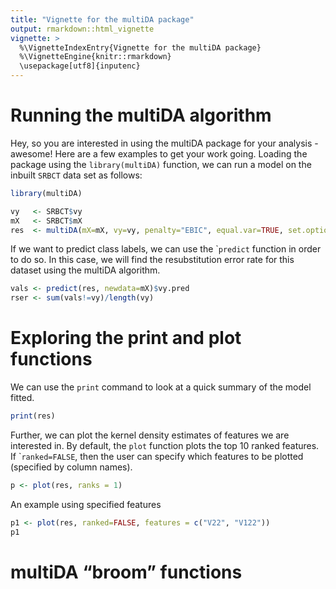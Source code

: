 ```yaml
---
title: "Vignette for the multiDA package"
output: rmarkdown::html_vignette
vignette: >
  %\VignetteIndexEntry{Vignette for the multiDA package}
  %\VignetteEngine{knitr::rmarkdown}
  \usepackage[utf8]{inputenc}
---
```



# Running the multiDA algorithm

Hey, so you are interested in using the multiDA package for your analysis - awesome! Here are a few examples to get your work going. Loading the package using the ```library(multiDA)``` function, we can run a model on the inbuilt ```SRBCT``` data set as follows:

```r
library(multiDA)

vy   <- SRBCT$vy
mX   <- SRBCT$mX
res  <- multiDA(mX=mX, vy=vy, penalty="EBIC", equal.var=TRUE, set.options="exhaustive")
```


If we want to predict class labels, we can use the ```predict`` function in order to do so. In this case, we will find the resubstitution error rate for this dataset using the multiDA algorithm. 

```r
vals <- predict(res, newdata=mX)$vy.pred          
rser <- sum(vals!=vy)/length(vy)
```


# Exploring the print and plot functions 

We can use the ```print``` command to look at a quick summary of the model fitted.

```r
print(res)
```

Further, we can plot the kernel density estimates of features we are interested in. By default, the ```plot``` function plots the top 10 ranked features. If ```ranked=FALSE``, then the user can specify which features to be plotted (specified by column names).

```r
p <- plot(res, ranks = 1)
```

An example using specified features
```r
p1 <- plot(res, ranked=FALSE, features = c("V22", "V122"))
p1
```



# multiDA "broom" functions
